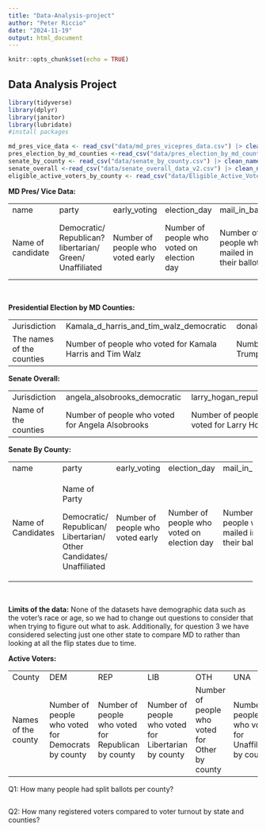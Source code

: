 ```yaml
---
title: "Data-Analysis-project"
author: "Peter Riccio"
date: "2024-11-19"
output: html_document
---
```


```r
knitr::opts_chunk$set(echo = TRUE)
```

## Data Analysis Project

```r
library(tidyverse)
library(dplyr)
library(janitor)
library(lubridate)
#install packages 
```

```r

md_pres_vice_data <- read_csv("data/md_pres_vicepres_data.csv") |> clean_names ()
pres_election_by_md_counties <-read_csv("data/pres_election_by_md_counties.csv") |> clean_names()
senate_by_county <- read_csv("data/senate_by_county.csv") |> clean_names ()
senate_overall <-read_csv("data/senate_overall_data_v2.csv") |> clean_names()
eligible_active_voters_by_county <- read_csv("data/Eligible_Active_Voters_by_County.csv")|> clean_names()

```

**MD Pres/ Vice Data:**

|  |  |  |  |  |  |  |  |
|----|----|----|----|----|----|----|----|
| name  | party | early_voting | election_day | mail_in_ballot | provisional | total | percentage |
| Name of candidate  | Democratic/ Republican? libertarian/ Green/ Unaffiliated | Number of people who voted early  | Number of people who voted on election day  | Number of people who mailed in their ballots  | Number of people who filled out provisional ballots | Total Number of people who voted  | The percentage of people who voted for each candidate  |

\

**Presidential Election by MD Counties:**

|  |  |  |  |  |  |
|----|----|----|----|----|----|
| Jurisdiction  | Kamala_d_harris_and_tim_walz_democratic  | donald_j_trump_and_jd_vance_republican | Chase_oliver_and_mile_ter_maat_libertatiran  | jill_ellen_stein_and_rudolph_ware_green  | Robert_f_kennendy_jr_and_nicole_shanahan_unaffiliated  |
| The names of the counties  | Number of people who voted for Kamala Harris and Tim Walz  | Number of people who voted for Donald Trump and JD Vance  | Number of people who voted for Chase Oliver and Mike Ter-maat | Number of people who voted for Jill Ellen Stein and Rudolph Ware Green  | Number of people who voted for Robert F Kennedy and Nicole Shanahan  |

**Senate Overall:**

|  |  |  |  |
|----|----|----|----|
| Jurisdiction  | angela_alsobrooks_democratic  | larry_hogan_republican | Mike_scott_libertarian  |
| Name of the counties  | Number of people who voted for Angela Alsobrooks  | Number of people who voted for Larry Hogan  | Number of people who voted for Mike Scott  |

**Senate By County:**

+---------------------+----------------------------------------------------------------------+-----------------------------------+---------------------------------------------+-----------------------------------------------+------------------------------------------------------+-----------------------------------+----------------------------------------------------+
| name                | party                                                                | early_voting                      | election_day                                | mail_in_ballot                                | provisional                                          | total                             | Percentage                                         |
+---------------------+----------------------------------------------------------------------+-----------------------------------+---------------------------------------------+-----------------------------------------------+------------------------------------------------------+-----------------------------------+----------------------------------------------------+
| Name of Candidates  | Name of Party                                                        | Number of people who voted early  | Number of people who voted on election day  | Number of people who mailed in their ballots  | Number of people who filled out provisional ballots  | Total number of people who voted  | Percentage of people who voted for each candidate  |
|                     |                                                                      |                                   |                                             |                                               |                                                      |                                   |                                                    |
|                     | Democratic/ Republican/ Libertarian/ Other Candidates/ Unaffiliated  |                                   |                                             |                                               |                                                      |                                   |                                                    |
+---------------------+----------------------------------------------------------------------+-----------------------------------+---------------------------------------------+-----------------------------------------------+------------------------------------------------------+-----------------------------------+----------------------------------------------------+

\

**Limits of the data:** None of the datasets have demographic data such as the voter's race or age, so we had to change out questions to consider that when trying to figure out what to ask. Additionally, for question 3 we have considered selecting just one other state to compare MD to rather than looking at all the flip states due to time. 

**Active Voters:** 

|  |  |  |  |  |  |  |  |  |
|----|----|----|----|----|----|----|----|----|
| County  | DEM  | REP  | LIB  | OTH  | UNA  | NLM  | GRN  | TOTAL  |
| Names of the county  | Number of people who voted for Democrats by county  | Number of people who voted for Republican by county | Number of people who voted for Libertarian by county | Number of people who voted for Other by county | Number of people who voted for Unaffiliated by county | Number of people who voted for the National Liberation Movement by county | Number of people who voted for Green by county | Total of people who voted by county  |

Q1: How many people had split ballots per county?

```r

```

Q2: How many registered voters compared to voter turnout by state and counties?
